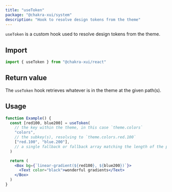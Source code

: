 ```yaml
---
title: "useToken"
package: "@chakra-xui/system"
description: "Hook to resolve design tokens from the theme"
---
```


`useToken` is a custom hook used to resolve design tokens from the theme.

## Import

```js
import { useToken } from "@chakra-xui/react"
```

## Return value

The `useToken` hook retrieves whatever is in the theme at the given path(s).

## Usage

```jsx
function Example() {
  const [red100, blue200] = useToken(
    // the key within the theme, in this case `theme.colors`
    "colors",
    // the subkey(s), resolving to `theme.colors.red.100`
    ["red.100", "blue.200"],
    // a single fallback or fallback array matching the length of the previous arg
  )

  return (
    <Box bg={`linear-gradient(${red100}, ${blue200})`}>
      <Text color="black">wonderful gradients</Text>
    </Box>
  )
}
```
